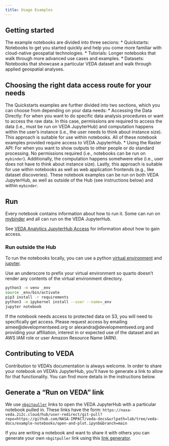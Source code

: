 ```yaml
---
title: Usage Examples
---
```


## Getting started

The example notebooks are divided into three secions: 
* Quickstarts: Notebooks to get you started quickly and help you come more familiar with cloud-native geospatial technologies.
* Tutorials: Longer notebooks that walk through more advanced use cases and examples.
* Datasets: Notebooks that showcase a particular VEDA dataset and walk through applied geospatial analyses.

## Choosing the right data access route for your needs

The Quickstarts examples are further divided into two sections, which you can choose from depending on your data needs: 
* Accessing the Data Directly: For when you want to do specific data analysis procedures or want to access the raw data. In this case, permissions are required to access the data (i.e., must be run on VEDA JupyterHub) and computation happens within the user's instance (i.e., the user needs to think about instance size). This approach is suitable for use within notebooks. All of these notebook examples provided require access to VEDA JupyterHub. 
* Using the Raster API: For when you want to show outputs to other people or do standard processing. No permissions required (i.e., notebooks can be run on `mybinder`). Additionally, the computation happens somehwere else (i.e., user does not have to think about instance size). Lastly, this approach is suitable for use within notebooks as well as web application frontends (e.g., like dataset discoveries). These notebook examples can be run on both VEDA JupyterHub, as well as outside of the Hub (see instructions below) and within `mybinder`.


## Run

Every notebook contains information about how to run it. Some can run on [mybinder](https://mybinder.org/) and all can run on the VEDA JupyterHub.

See [VEDA Analytics JupyterHub Access](https://nasa-impact.github.io/veda-docs/veda-jh-access.html) for information about how to gain access.

### Run outside the Hub

To run the notebooks locally, you can use a python [virtual environment](https://docs.python.org/3/library/venv.html) and [jupyter](https://jupyter.org/).

Use an underscore to prefix your virtual environment so quarto doesn't render any contents of the virtual environment directory.

```bash
python3 -m venv _env
source _env/bin/activate
pip3 install -r requirements
python3 -m ipykernel install --user --name=_env
jupyter notebook
```

If the notebook needs access to protected data on S3, you will need to specifically get access. Please request access by emailing aimee@developmentseed.org or alexandra@developmentseed.org and providing your affiliation, interest in or expected use of the dataset and an AWS IAM role or user Amazon Resource Name (ARN).

## Contributing to VEDA 

Contribution to VEDA's documentation is always welcome. In order to share your notebook on VEDA's JupyterHub, you'll have to generate a link to allow for that functionality. You can find more details in the instructions below.

## Generate a "Run on VEDA" link

We use [`nbgitpuller`](https://hub.jupyter.org/nbgitpuller/) links to open the VEDA JupyterHub with a particular notebook pulled in. These links have the form: `https://nasa-veda.2i2c.cloud/hub/user-redirect/git-pull?repo=https://github.com/NASA-IMPACT/veda-docs&urlpath=lab/tree/veda-docs/example-notebooks/open-and-plot.ipynb&branch=main`

If you are writing a notebook and want to share it with others you can generate your own `nbgitpuller` link using this
[link generator](https://hub.jupyter.org/nbgitpuller/link?hub=https://nasa-veda.2i2c.cloud&repo=https://github.com/NASA-impact/veda-docs&branch=main&app=jupyterlab).
